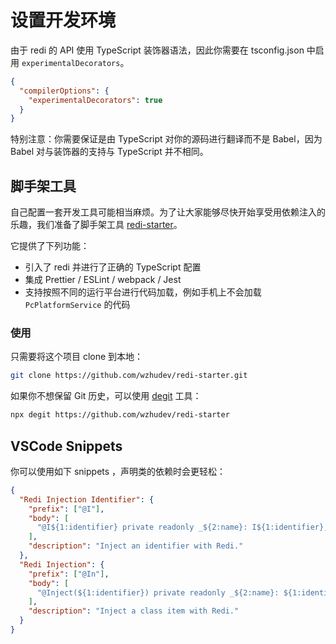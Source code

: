
# 设置开发环境

由于 redi 的 API 使用 TypeScript 装饰器语法，因此你需要在 tsconfig.json 中启用 `experimentalDecorators`。

```json highlight=3
{
  "compilerOptions": {
    "experimentalDecorators": true
  }
}
```

<Callout>
  特别注意：你需要保证是由 TypeScript 对你的源码进行翻译而不是 Babel，因为 Babel
  对与装饰器的支持与 TypeScript 并不相同。
</Callout>

## 脚手架工具

自己配置一套开发工具可能相当麻烦。为了让大家能够尽快开始享受用依赖注入的乐趣，我们准备了脚手架工具 [redi-starter](https://github.com/wzhudev/redi-starter)。

它提供了下列功能：

- 引入了 redi 并进行了正确的 TypeScript 配置
- 集成 Prettier / ESLint / webpack / Jest
- 支持按照不同的运行平台进行代码加载，例如手机上不会加载 `PcPlatformService` 的代码

### 使用

只需要将这个项目 clone 到本地：

```bash
git clone https://github.com/wzhudev/redi-starter.git
```

如果你不想保留 Git 历史，可以使用 [degit](https://github.com/Rich-Harris/degit) 工具：

```bash
npx degit https://github.com/wzhudev/redi-starter
```

## VSCode Snippets

你可以使用如下 snippets ，声明类的依赖时会更轻松：

```json
{
  "Redi Injection Identifier": {
    "prefix": ["@I"],
    "body": [
      "@I${1:identifier} private readonly _${2:name}: I${1:identifier},"
    ],
    "description": "Inject an identifier with Redi."
  },
  "Redi Injection": {
    "prefix": ["@In"],
    "body": [
      "@Inject(${1:identifier}) private readonly _${2:name}: ${1:identifier},"
    ],
    "description": "Inject a class item with Redi."
  }
}
```
